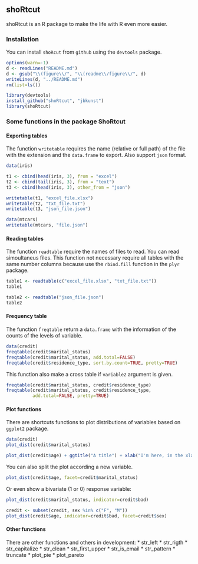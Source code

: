 ## shoRtcut

shoRtcut is an R package to make the life with R even more easier.

### Installation

You can install `shoRcut` from `github` using the `devtools` package.

```r
options(warn=-1)
d <- readLines("README.md")
d <- gsub("\\(figure\\/", "\\(readme\\/figure\\/", d)
writeLines(d, "../README.md")
rm(list=ls())
```



```r
library(devtools)
install_github("shoRtcut", "jbkunst")
library(shoRtcut)
```


### Some functions in the package ShoRtcut


#### Exporting tables

The function `writetable` requires the name (relative or full path) of the file with the extension and the `data.frame` to export. Also support `json` format.

```r
data(iris)

t1 <- cbind(head(iris, 3), from = "excel")
t2 <- cbind(tail(iris, 3), from = "text")
t3 <- cbind(head(iris, 3), other_from = "json")

writetable(t1, "excel_file.xlsx")
writetable(t2, "txt_file.txt")
writetable(t3, "json_file.json")
```


```r
data(mtcars)
writetable(mtcars, "file.json")
```

#### Reading tables

The function `readtable` require the names of files to read. You can read simoultaneus files. This function not necessary require all tables with the same number columns because use the `rbind.fill` function in the `plyr` package.


```r
table1 <- readtable(c("excel_file.xlsx", "txt_file.txt"))
table1

table2 <- readtable("json_file.json")
table2
```


#### Frequency table

The function `freqtable` return a `data.frame` with the information of the counts of the levels of variable.

```r
data(credit)
freqtable(credit$marital_status)
freqtable(credit$marital_status, add.total=FALSE)
freqtable(credit$residence_type, sort.by.count=TRUE, pretty=TRUE)
```

This function also make a cross table if `variable2` argument is given.

```r
freqtable(credit$marital_status, credit$residence_type)
freqtable(credit$marital_status, credit$residence_type,
          add.total=FALSE, pretty=TRUE)
```


#### Plot functions

There are shortcuts functions to plot distributions of variables based on `ggplot2` package.

```r
data(credit)
plot_dist(credit$marital_status)
```

```r
plot_dist(credit$age) + ggtitle("A title") + xlab("I'm here, in the xlab")
```

You can also split the plot according a new variable.
```r
plot_dist(credit$age, facet=credit$marital_status)
```

Or even show a bivariate (1 or 0) response variable:
```r
plot_dist(credit$marital_status, indicator=credit$bad)

credit <- subset(credit, sex %in% c("F", "M"))
plot_dist(credit$age, indicator=credit$bad, facet=credit$sex)
```

#### Other functions
There are other functions and others in development:
* str_left
* str_rigth
* str_capitalize
* str_clean
* str_first_upper
* str_is_email
* str_pattern
* truncate
* plot_pie
* plot_pareto
